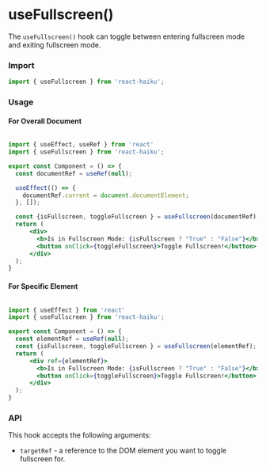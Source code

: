 # useFullscreen()

The `useFullscreen()` hook can toggle between entering fullscreen mode and exiting fullscreen mode.

### Import

```jsx
import { useFullscreen } from 'react-haiku';
```

### Usage


<UseFullscreenDemo />

#### For Overall Document

```jsx

import { useEffect, useRef } from 'react'
import { useFullscreen } from 'react-haiku';

export const Component = () => {
  const documentRef = useRef(null);

  useEffect(() => {
    documentRef.current = document.documentElement;
  }, []);

  const {isFullscreen, toggleFullscreen } = useFullscreen(documentRef);
  return (
      <div>
        <b>Is in Fullscreen Mode: {isFullscreen ? "True" : "False"}</b>
        <button onClick={toggleFullscreen}>Toggle Fullscreen!</button>
      </div>
  );
}

```

#### For Specific Element

```jsx

import { useEffect } from 'react'
import { useFullscreen } from 'react-haiku';

export const Component = () => {
  const elementRef = useRef(null);
  const {isFullscreen, toggleFullscreen } = useFullscreen(elementRef);
  return (
      <div ref={elementRef}>
        <b>Is in Fullscreen Mode: {isFullscreen ? "True" : "False"}</b>
        <button onClick={toggleFullscreen}>Toggle Fullscreen!</button>
      </div>
  );
}

```

### API

This hook accepts the following arguments:
- `targetRef` - a reference to the DOM element you want to toggle fullscreen for.